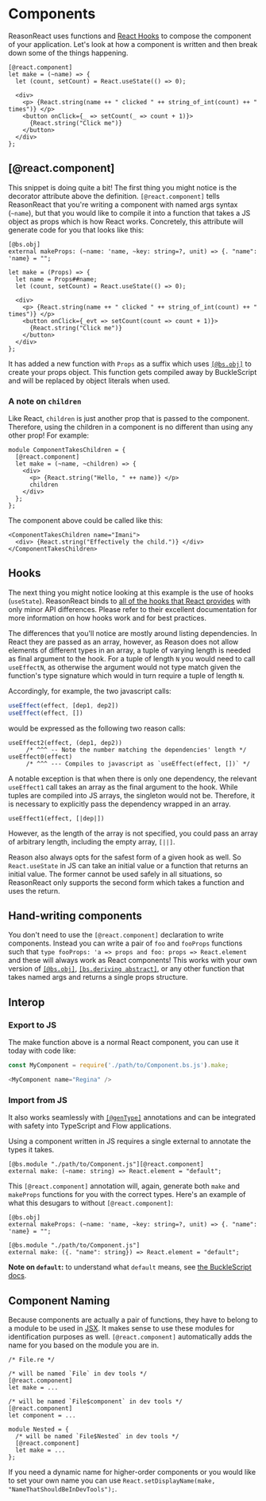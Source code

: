 
# Components

ReasonReact uses functions and [React Hooks](https://reactjs.org/docs/hooks-intro.html) to compose the component of your application. Let's look at how a component is written and then break down some of the things happening.

```reason
[@react.component]
let make = (~name) => {
  let (count, setCount) = React.useState(() => 0);

  <div>
    <p> {React.string(name ++ " clicked " ++ string_of_int(count) ++ " times")} </p>
    <button onClick={_ => setCount(_ => count + 1)}>
      {React.string("Click me")}
    </button>
  </div>
};
```

## [@react.component]

This snippet is doing quite a bit! The first thing you might notice is the decorator attribute above the definition. `[@react.component]` tells ReasonReact that you're writing a component with named args syntax (`~name`), but that you would like to compile it into a function that takes a JS object as props which is how React works. Concretely, this attribute will generate code for you that looks like this:

```reason
[@bs.obj]
external makeProps: (~name: 'name, ~key: string=?, unit) => {. "name": 'name} = "";

let make = (Props) => {
  let name = Props##name;
  let (count, setCount) = React.useState(() => 0);

  <div>
    <p> {React.string(name ++ " clicked " ++ string_of_int(count) ++ " times")} </p>
    <button onClick={_evt => setCount(count => count + 1)}>
      {React.string("Click me")}
    </button>
  </div>
};
```

It has added a new function with `Props` as a suffix which uses [`[@bs.obj]`](/docs/reason-compiler/latest/object-2#Function) to create your props object. This function gets compiled away by BuckleScript and will be replaced by object literals when used.

### A note on `children`

Like React, `children` is just another prop that is passed to the component. Therefore, using the children in a component is no different than using any other prop! For example:

```reason
module ComponentTakesChildren = {
  [@react.component]
  let make = (~name, ~children) => {
    <div>
      <p> {React.string("Hello, " ++ name)} </p>
      children
    </div>
  };
};
```

The component above could be called like this:

```reason
<ComponentTakesChildren name="Imani">
  <div> {React.string("Effectively the child.")} </div>
</ComponentTakesChildren>
```

## Hooks

The next thing you might notice looking at this example is the use of hooks (`useState`). ReasonReact binds to [all of the hooks that React provides](https://reactjs.org/docs/hooks-intro.html) with only minor API differences. Please refer to their excellent documentation for more information on how hooks work and for best practices.

The differences that you'll notice are mostly around listing dependencies. In React they are passed as an array, however, as Reason does not allow elements of different types in an array, a tuple of varying length is needed as final argument to the hook. For a tuple of length `N` you would need to call `useEffectN`, as otherwise the argument would not type match given the function's type signature which would in turn require a tuple of length `N`.

Accordingly, for example, the two javascript calls:

```js
useEffect(effect, [dep1, dep2]) 
useEffect(effect, []) 
```

would be expressed as the following two reason calls:

```reason
useEffect2(effect, (dep1, dep2))
     /* ^^^ -- Note the number matching the dependencies' length */
useEffect0(effect)
     /* ^^^ --- Compiles to javascript as `useEffect(effect, [])` */
```

A notable exception is that when there is only one dependency, the relevant `useEffect1` call takes an array as the final argument to the hook. While tuples are compiled into JS arrays, the singleton would not be. Therefore, it is necessary to explicitly pass the dependency wrapped in an array.

```reason
useEffect1(effect, [|dep|])
```

However, as the length of the array is not specified, you could pass an array of arbitrary length, including the empty array, `[||]`.

Reason also always opts for the safest form of a given hook as well. So `React.useState` in JS can take an initial value or a function that returns an initial value. The former cannot be used safely in all situations, so ReasonReact only supports the second form which takes a function and uses the return.

## Hand-writing components

You don't need to use the `[@react.component]` declaration to write components. Instead you can write a pair of `foo` and `fooProps` functions such that `type fooProps: 'a => props and foo: props => React.element` and these will always work as React components! This works with your own version of [`[@bs.obj]`](/docs/reason-compiler/latest/object-2#Function), [`[bs.deriving abstract]`](/docs/reason-compiler/latest/object#Abstract%20Record%20Mode), or any other function that takes named args and returns a single props structure.

## Interop

### Export to JS

The make function above is a normal React component, you can use it today with code like:

```js
const MyComponent = require('./path/to/Component.bs.js').make;

<MyComponent name="Regina" />
```

### Import from JS

It also works seamlessly with [`[@genType]`](https://github.com/cristianoc/genType) annotations and can be integrated with safety into TypeScript and Flow applications.

Using a component written in JS requires a single external to annotate the types it takes.

```reason
[@bs.module "./path/to/Component.js"][@react.component]
external make: (~name: string) => React.element = "default";
```

This `[@react.component]` annotation will, again, generate both `make` and `makeProps` functions for you with the correct types. Here's an example of what this desugars to without `[@react.component]`:

```reason
[@bs.obj]
external makeProps: (~name: 'name, ~key: string=?, unit) => {. "name": 'name} = "";

[@bs.module "./path/to/Component.js"]
external make: ({. "name": string}) => React.element = "default";
```

**Note on `default`:** to understand what `default` means, see [the BuckleScript docs](/docs/reason-compiler/latest/import-export#Import%20an%20ES6%20Default%20Value).

## Component Naming

Because components are actually a pair of functions, they have to belong to a module to be used in [JSX](jsx.md). It makes sense to use these modules for identification purposes as well. `[@react.component]` automatically adds the name for you based on the module you are in.

```reason
/* File.re */

/* will be named `File` in dev tools */
[@react.component]
let make = ...

/* will be named `File$component` in dev tools */
[@react.component]
let component = ...

module Nested = {
  /* will be named `File$Nested` in dev tools */
  [@react.component]
  let make = ...
};
```

If you need a dynamic name for higher-order components or you would like to set your own name you can use `React.setDisplayName(make, "NameThatShouldBeInDevTools");`.
